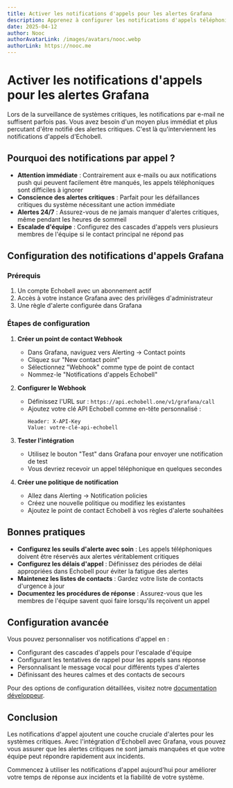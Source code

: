 ```yaml
---
title: Activer les notifications d'appels pour les alertes Grafana
description: Apprenez à configurer les notifications d'appels téléphoniques pour vos alertes Grafana avec Echobell
date: 2025-04-12
author: Nooc
authorAvatarLink: /images/avatars/nooc.webp
authorLink: https://nooc.me
---
```


# Activer les notifications d'appels pour les alertes Grafana

Lors de la surveillance de systèmes critiques, les notifications par e-mail ne suffisent parfois pas. Vous avez besoin d'un moyen plus immédiat et plus percutant d'être notifié des alertes critiques. C'est là qu'interviennent les notifications d'appels d'Echobell.

## Pourquoi des notifications par appel ?

- **Attention immédiate** : Contrairement aux e-mails ou aux notifications push qui peuvent facilement être manqués, les appels téléphoniques sont difficiles à ignorer
- **Conscience des alertes critiques** : Parfait pour les défaillances critiques du système nécessitant une action immédiate
- **Alertes 24/7** : Assurez-vous de ne jamais manquer d'alertes critiques, même pendant les heures de sommeil
- **Escalade d'équipe** : Configurez des cascades d'appels vers plusieurs membres de l'équipe si le contact principal ne répond pas

## Configuration des notifications d'appels Grafana

### Prérequis

1. Un compte Echobell avec un abonnement actif
2. Accès à votre instance Grafana avec des privilèges d'administrateur
3. Une règle d'alerte configurée dans Grafana

### Étapes de configuration

1. **Créer un point de contact Webhook**

   - Dans Grafana, naviguez vers Alerting → Contact points
   - Cliquez sur "New contact point"
   - Sélectionnez "Webhook" comme type de point de contact
   - Nommez-le "Notifications d'appels Echobell"

2. **Configurer le Webhook**

   - Définissez l'URL sur : `https://api.echobell.one/v1/grafana/call`
   - Ajoutez votre clé API Echobell comme en-tête personnalisé :
     ```
     Header: X-API-Key
     Value: votre-clé-api-echobell
     ```

3. **Tester l'intégration**

   - Utilisez le bouton "Test" dans Grafana pour envoyer une notification de test
   - Vous devriez recevoir un appel téléphonique en quelques secondes

4. **Créer une politique de notification**
   - Allez dans Alerting → Notification policies
   - Créez une nouvelle politique ou modifiez les existantes
   - Ajoutez le point de contact Echobell à vos règles d'alerte souhaitées

## Bonnes pratiques

- **Configurez les seuils d'alerte avec soin** : Les appels téléphoniques doivent être réservés aux alertes véritablement critiques
- **Configurez les délais d'appel** : Définissez des périodes de délai appropriées dans Echobell pour éviter la fatigue des alertes
- **Maintenez les listes de contacts** : Gardez votre liste de contacts d'urgence à jour
- **Documentez les procédures de réponse** : Assurez-vous que les membres de l'équipe savent quoi faire lorsqu'ils reçoivent un appel

## Configuration avancée

Vous pouvez personnaliser vos notifications d'appel en :

- Configurant des cascades d'appels pour l'escalade d'équipe
- Configurant les tentatives de rappel pour les appels sans réponse
- Personnalisant le message vocal pour différents types d'alertes
- Définissant des heures calmes et des contacts de secours

Pour des options de configuration détaillées, visitez notre [documentation développeur](/docs/developer/grafana).

## Conclusion

Les notifications d'appel ajoutent une couche cruciale d'alertes pour les systèmes critiques. Avec l'intégration d'Echobell avec Grafana, vous pouvez vous assurer que les alertes critiques ne sont jamais manquées et que votre équipe peut répondre rapidement aux incidents.

Commencez à utiliser les notifications d'appel aujourd'hui pour améliorer votre temps de réponse aux incidents et la fiabilité de votre système.
